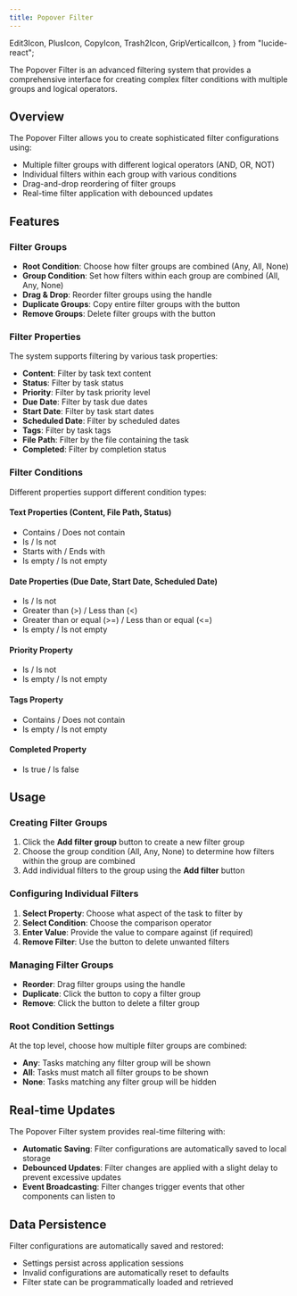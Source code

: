 ```yaml
---
title: Popover Filter
---
```


  Edit3Icon,
  PlusIcon,
  CopyIcon,
  Trash2Icon,
  GripVerticalIcon,
} from "lucide-react";

The Popover Filter is an advanced filtering system that provides a comprehensive interface for creating complex filter conditions with multiple groups and logical operators.

<VersionCallout version="8.7.0" />

## Overview

The Popover Filter allows you to create sophisticated filter configurations using:

- Multiple filter groups with different logical operators (AND, OR, NOT)
- Individual filters within each group with various conditions
- Drag-and-drop reordering of filter groups
- Real-time filter application with debounced updates

## Features

### Filter Groups

- **Root Condition**: Choose how filter groups are combined (Any, All, None)
- **Group Condition**: Set how filters within each group are combined (All, Any, None)
- **Drag & Drop**: Reorder filter groups using the <GripVerticalIcon className="inline-block w-5 h-5" /> handle
- **Duplicate Groups**: Copy entire filter groups with the <CopyIcon className="inline-block w-5 h-5" /> button
- **Remove Groups**: Delete filter groups with the <Trash2Icon className="inline-block w-5 h-5" /> button

### Filter Properties

The system supports filtering by various task properties:

- **Content**: Filter by task text content
- **Status**: Filter by task status
- **Priority**: Filter by task priority level
- **Due Date**: Filter by task due dates
- **Start Date**: Filter by task start dates
- **Scheduled Date**: Filter by scheduled dates
- **Tags**: Filter by task tags
- **File Path**: Filter by the file containing the task
- **Completed**: Filter by completion status

### Filter Conditions

Different properties support different condition types:

#### Text Properties (Content, File Path, Status)

- Contains / Does not contain
- Is / Is not
- Starts with / Ends with
- Is empty / Is not empty

#### Date Properties (Due Date, Start Date, Scheduled Date)

- Is / Is not
- Greater than (&gt;) / Less than (&lt;)
- Greater than or equal (&gt;=) / Less than or equal (&lt;=)
- Is empty / Is not empty

#### Priority Property

- Is / Is not
- Is empty / Is not empty

#### Tags Property

- Contains / Does not contain
- Is empty / Is not empty

#### Completed Property

- Is true / Is false

## Usage

### Creating Filter Groups

1. Click the <PlusIcon className="inline-block w-5 h-5" /> **Add filter group** button to create a new filter group
2. Choose the group condition (All, Any, None) to determine how filters within the group are combined
3. Add individual filters to the group using the <PlusIcon className="inline-block w-5 h-5" /> **Add filter** button

### Configuring Individual Filters

1. **Select Property**: Choose what aspect of the task to filter by
2. **Select Condition**: Choose the comparison operator
3. **Enter Value**: Provide the value to compare against (if required)
4. **Remove Filter**: Use the <Trash2Icon className="inline-block w-5 h-5" /> button to delete unwanted filters

### Managing Filter Groups

- **Reorder**: Drag filter groups using the <GripVerticalIcon className="inline-block w-5 h-5" /> handle
- **Duplicate**: Click the <CopyIcon className="inline-block w-5 h-5" /> button to copy a filter group
- **Remove**: Click the <Trash2Icon className="inline-block w-5 h-5" /> button to delete a filter group

### Root Condition Settings

At the top level, choose how multiple filter groups are combined:

- **Any**: Tasks matching any filter group will be shown
- **All**: Tasks must match all filter groups to be shown
- **None**: Tasks matching any filter group will be hidden

## Real-time Updates

The Popover Filter system provides real-time filtering with:

- **Automatic Saving**: Filter configurations are automatically saved to local storage
- **Debounced Updates**: Filter changes are applied with a slight delay to prevent excessive updates
- **Event Broadcasting**: Filter changes trigger events that other components can listen to

## Data Persistence

Filter configurations are automatically saved and restored:

- Settings persist across application sessions
- Invalid configurations are automatically reset to defaults
- Filter state can be programmatically loaded and retrieved
